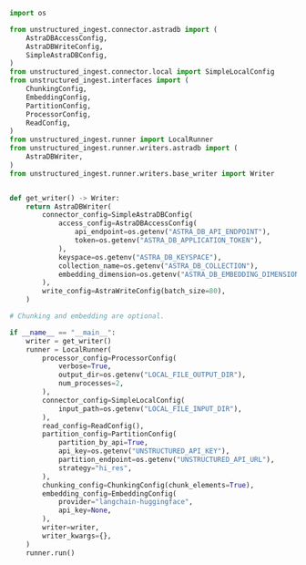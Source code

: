 ```python Python Ingest v1
import os

from unstructured_ingest.connector.astradb import (
    AstraDBAccessConfig,
    AstraDBWriteConfig,
    SimpleAstraDBConfig,
)
from unstructured_ingest.connector.local import SimpleLocalConfig
from unstructured_ingest.interfaces import (
    ChunkingConfig,
    EmbeddingConfig,
    PartitionConfig,
    ProcessorConfig,
    ReadConfig,
)
from unstructured_ingest.runner import LocalRunner
from unstructured_ingest.runner.writers.astradb import (
    AstraDBWriter,
)
from unstructured_ingest.runner.writers.base_writer import Writer


def get_writer() -> Writer:
    return AstraDBWriter(
        connector_config=SimpleAstraDBConfig(
            access_config=AstraDBAccessConfig(
                api_endpoint=os.getenv("ASTRA_DB_API_ENDPOINT"),
                token=os.getenv("ASTRA_DB_APPLICATION_TOKEN"),
            ),
            keyspace=os.getenv("ASTRA_DB_KEYSPACE"),
            collection_name=os.getenv("ASTRA_DB_COLLECTION"),
            embedding_dimension=os.getenv("ASTRA_DB_EMBEDDING_DIMENSIONS"),
        ),
        write_config=AstraWriteConfig(batch_size=80),
    )

# Chunking and embedding are optional.

if __name__ == "__main__":
    writer = get_writer()
    runner = LocalRunner(
        processor_config=ProcessorConfig(
            verbose=True,
            output_dir=os.getenv("LOCAL_FILE_OUTPUT_DIR"),
            num_processes=2,
        ),
        connector_config=SimpleLocalConfig(
            input_path=os.getenv("LOCAL_FILE_INPUT_DIR"),
        ),
        read_config=ReadConfig(),
        partition_config=PartitionConfig(
            partition_by_api=True,
            api_key=os.getenv("UNSTRUCTURED_API_KEY"),
            partition_endpoint=os.getenv("UNSTRUCTURED_API_URL"),
            strategy="hi_res",
        ),
        chunking_config=ChunkingConfig(chunk_elements=True),
        embedding_config=EmbeddingConfig(
            provider="langchain-huggingface",
            api_key=None,
        ),
        writer=writer,
        writer_kwargs={},
    )
    runner.run()
```
